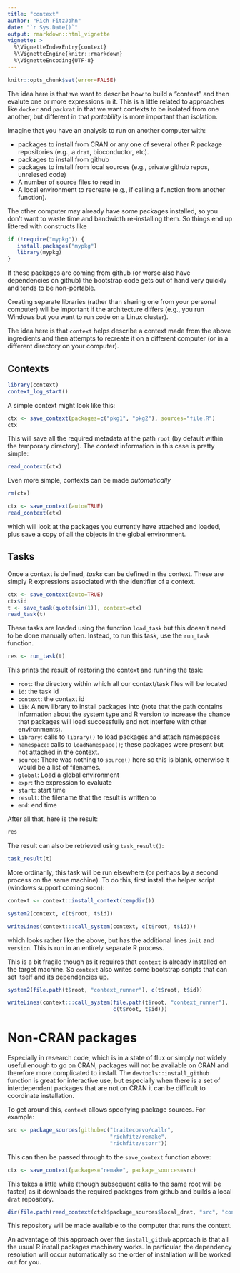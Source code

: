```yaml
---
title: "context"
author: "Rich FitzJohn"
date: "`r Sys.Date()`"
output: rmarkdown::html_vignette
vignette: >
  %\VignetteIndexEntry{context}
  %\VignetteEngine{knitr::rmarkdown}
  %\VignetteEncoding{UTF-8}
---
```


``` r
knitr::opts_chunk$set(error=FALSE)
```

The idea here is that we want to describe how to build a "context"
and then evalute one or more expressions in it.  This is a little
related to approaches like `docker` and `packrat` in that we want
contexts to be isolated from one another, but different in that
_portability_ is more important than isolation.

Imagine that you have an analysis to run on another computer with:

* packages to install from CRAN or any one of several other R package
  repositories (e.g., a `drat`, bioconductor, etc).
* packages to install from github
* packages to install from local sources (e.g., private github
  repos, unrelesed code)
* A number of source files to read in
* A local environment to recreate (e.g., if calling a function from
 another function).

The other computer may already have some packages installed, so you
don't want to waste time and bandwidth re-installing them.  So
things end up littered with constructs like

```r
if (!require("mypkg")) {
   install.packages("mypkg")
   library(mypkg)
}
```

If these packages are coming from github (or worse also have
dependencies on github) the bootstrap code gets out of hand very
quickly and tends to be non-portable.

Creating separate libraries (rather than sharing one from your
personal computer) will be important if the architecture differs
(e.g., you run Windows but you want to run code on a Linux
cluster).

The idea here is that `context` helps describe a context made from
the above ingredients and then attempts to recreate it on a
different computer (or in a different directory on your computer).

## Contexts

``` r
library(context)
context_log_start()
```

A simple context might look like this:
``` r
ctx <- save_context(packages=c("pkg1", "pkg2"), sources="file.R")
ctx
```

This will save all the required metadata at the path `root` (by
default within the temporary directory).  The context information
in this case is pretty simple:
``` r
read_context(ctx)
```

Even more simple, contexts can be made _automatically_
``` r
rm(ctx)
```
``` r
ctx <- save_context(auto=TRUE)
read_context(ctx)
```

which will look at the packages you currently have attached and
loaded, plus save a copy of all the objects in the global
environment.

## Tasks

Once a context is defined, *tasks* can be defined in the context.
These are simply R expressions associated with the identifier of a
context.
``` r
ctx <- save_context(auto=TRUE)
ctx$id
t <- save_task(quote(sin(1)), context=ctx)
read_task(t)
```

These tasks are loaded using the function `load_task` but this
doesn't need to be done manually often.  Instead, to run this task,
use the `run_task` function.
``` r
res <- run_task(t)
```

This prints the result of restoring the context and running the task:

* `root`: the directory within which all our context/task files will be
  located
* `id`: the task id
* `context`: the context id
* `lib`: A new library to install packages into (note that the path
  contains information about the system type and R version to
  increase the chance that packages will load successfully and not
  interfere with other environments).
* `library`: calls to `library()` to load packages and attach namespaces
* `namespace`: calls to `loadNamespace()`; these packages were present
   but not attached in the context.
* `source`: There was nothing to `source()` here so this is blank,
  otherwise it would be a list of filenames.
* `global`: Load a global environment
* `expr`: the expression to evaluate
* `start`: start time
* `result`: the filename that the result is written to
* `end`: end time

After all that, here is the result:
``` r
res
```

The result can also be retrieved using `task_result()`:
``` r
task_result(t)
```

More ordinarily, this task will be run elsewhere (or perhaps by a
second process on the same machine).  To do this, first install the
helper script (windows support coming soon):
``` r
context <- context::install_context(tempdir())
```

``` r
system2(context, c(t$root, t$id))
```
``` r
writeLines(context:::call_system(context, c(t$root, t$id)))
```

which looks rather like the above, but has the additional lines
`init` and `version`.  This is run in an entirely separate R
process.

This is a bit fragile though as it requires that `context` is
already installed on the target machine.  So `context` also writes
some bootstrap scripts that can set itself and its dependencies up.
``` r
system2(file.path(t$root, "context_runner"), c(t$root, t$id))
```
``` r
writeLines(context:::call_system(file.path(t$root, "context_runner"),
                                 c(t$root, t$id)))
```

# Non-CRAN packages

Especially in research code, which is in a state of flux or simply
not widely useful enough to go on CRAN, packages will not be
available on CRAN and therefore more complicated to install.  The
`devtools::install_github` function is great for interactive use,
but especially when there is a set of interdependent packages that
are not on CRAN it can be difficult to coordinate installation.

To get around this, `context` allows specifying package sources.
For example:
``` r
src <- package_sources(github=c("traitecoevo/callr",
                                "richfitz/remake",
                                "richfitz/storr"))
```

This can then be passed through to the `save_context` function above:
``` r
ctx <- save_context(packages="remake", package_sources=src)
```

This takes a little while (though subsequent calls to the same root
will be faster) as it downloads the required packages from github
and builds a local `drat` repository.
``` r
dir(file.path(read_context(ctx)$package_sources$local_drat, "src", "contrib"))
```

This repository will be made available to the computer that runs
the context.

An advantage of this approach over the `install_github` approach is
that all the usual R install packages machinery works.  In
particular, the dependency resolution will occur automatically so
the order of installation will be worked out for you.
